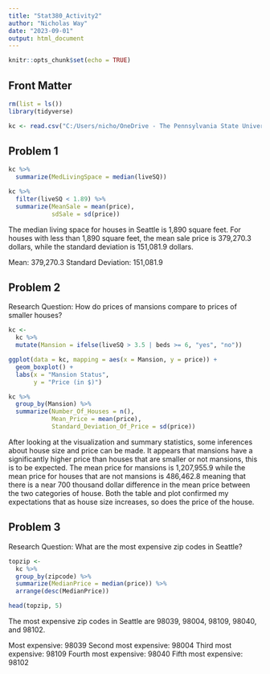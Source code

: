 ---
title: "Stat380_Activity2"
author: "Nicholas Way"
date: "2023-09-01"
output: html_document
---

```{r setup, include=FALSE}
knitr::opts_chunk$set(echo = TRUE)
```

## Front Matter
```{r}
rm(list = ls())
library(tidyverse)

kc <- read.csv("C:/Users/nicho/OneDrive - The Pennsylvania State University/Stat 380/Lectures/kc1000v5.csv")
```

## Problem 1

```{r}
kc %>%
  summarize(MedLivingSpace = median(liveSQ))

kc %>%
  filter(liveSQ < 1.89) %>%
  summarize(MeanSale = mean(price),
            sdSale = sd(price))
```

The median living space for houses in Seattle is 1,890 square feet. For
houses with less than 1,890 square feet, the mean sale price is 379,270.3 dollars, while the standard deviation is 151,081.9 dollars.

Mean: 379,270.3
Standard Deviation: 151,081.9

## Problem 2

Research Question: How do prices of mansions compare to prices of smaller houses?

```{r}
kc <-
  kc %>%
  mutate(Mansion = ifelse(liveSQ > 3.5 | beds >= 6, "yes", "no"))
```

```{r}
ggplot(data = kc, mapping = aes(x = Mansion, y = price)) +
  geom_boxplot() +
  labs(x = "Mansion Status",
       y = "Price (in $)")
```

```{r}
kc %>%
  group_by(Mansion) %>%
  summarize(Number_Of_Houses = n(),
            Mean_Price = mean(price),
            Standard_Deviation_Of_Price = sd(price))
```

After looking at the visualization and summary statistics, some inferences about house size and price can be made. It appears that mansions have a significantly higher price than houses that are smaller or not mansions, this is to be expected. The mean price for mansions is 1,207,955.9 while the mean price for houses that are not mansions is 486,462.8 meaning that there is a near 700 thousand dollar difference in the mean price between the two categories of house. Both the table and plot confirmed my expectations that as house size increases, so does the price of the house.

## Problem 3

Research Question: What are the most expensive zip codes in Seattle?

```{r}
topzip <-
  kc %>%
  group_by(zipcode) %>%
  summarize(MedianPrice = median(price)) %>%
  arrange(desc(MedianPrice))

head(topzip, 5)
```

The most expensive zip codes in Seattle are 98039, 98004, 98109, 98040, and 98102.

Most expensive: 98039
Second most expensive: 98004
Third most expensive: 98109
Fourth most expensive: 98040
Fifth most expensive: 98102


